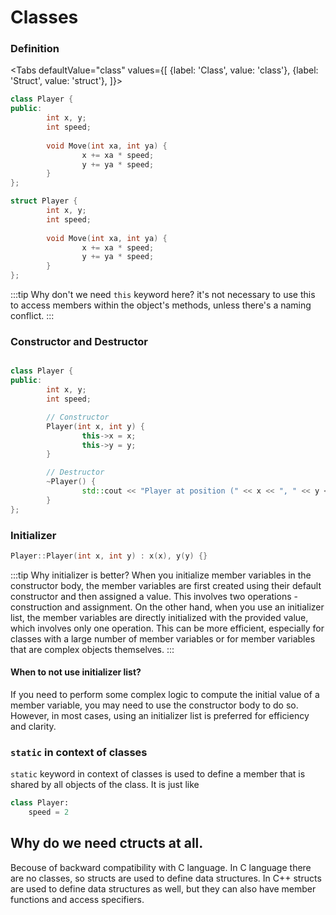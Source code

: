 
# Classes

### Definition
<Tabs
    defaultValue="class"
    values={[
        {label: 'Class', value: 'class'},
        {label: 'Struct', value: 'struct'},
    ]}>

<TabItem value="class">

```cpp
class Player {
public:
        int x, y;
        int speed;
        
        void Move(int xa, int ya) {
                x += xa * speed; 
                y += ya * speed;
        }
};
```
</TabItem>

<TabItem value="struct">

```cpp
struct Player {
        int x, y;
        int speed;
        
        void Move(int xa, int ya) {
                x += xa * speed; 
                y += ya * speed;
        }
};
```
</TabItem>

</Tabs>

:::tip Why don't we need `this` keyword here?
it's not necessary to use this to access members within the object's methods, unless there's a naming conflict.
:::



### Constructor and Destructor

```cpp

class Player {
public:
        int x, y;
        int speed;

        // Constructor
        Player(int x, int y) {
                this->x = x;
                this->y = y;
        }

        // Destructor
        ~Player() {
                std::cout << "Player at position (" << x << ", " << y << ") is being destroyed." << std::endl;
        }
};
```

### Initializer
```cpp
Player::Player(int x, int y) : x(x), y(y) {}
```
:::tip Why initializer is better?
When you initialize member variables in the constructor body, the member variables are first created using their default constructor and then assigned a value. This involves two operations - construction and assignment.
On the other hand, when you use an initializer list, the member variables are directly initialized with the provided value, which involves only one operation. This can be more efficient, especially for classes with a large number of member variables or for member variables that are complex objects themselves.
:::


#### When to not use initializer list?
If you need to perform some complex logic to compute the initial value of a member variable, you may need to use the constructor body to do so. However, in most cases, using an initializer list is preferred for efficiency and clarity.

### `static` in context of classes

`static` keyword in context of classes is used to define a member that is shared by all objects of the class.  It is just like

```python
class Player:
    speed = 2
```



## Why do we need ctructs at all.

Becouse of backward compatibility with C language. In C language there are no classes, so structs are used to define data structures. In C++ structs are used to define data structures as well, but they can also have member functions and access specifiers.


